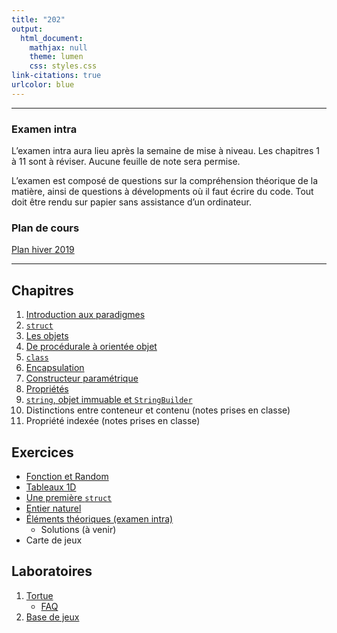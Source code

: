 ```yaml
---
title: "202"
output:
  html_document:
    mathjax: null
    theme: lumen
    css: styles.css
link-citations: true
urlcolor: blue
---
```


----

### Examen intra
L'examen intra aura lieu après la semaine de mise à niveau. Les chapitres 1 à 11 sont à réviser.
Aucune feuille de note sera permise.

L'examen est composé de questions sur la compréhension théorique de la matière, ainsi de questions à dévelopments où il faut écrire du code. Tout doit être rendu sur papier sans assistance d'un ordinateur.

### Plan de cours
[Plan hiver 2019](PlanH19_420202LG.pdf)

----

## Chapitres
1. [Introduction aux paradigmes](ch1/chapitre1.html)
2. [`struct`](ch2/chapitre2.html)
3. [Les objets](ch4/chapitre4.html)
4. [De procédurale à orientée objet](ch3/chapitre3.html)
5. [`class`](ch5/chapitre5.html)
6. [Encapsulation](ch6/chapitre6.html)
7. [Constructeur paramétrique](ch7/chapitre7.html)
8. [Propriétés](ch8/chapitre8.html)
9. [`string`, objet immuable et `StringBuilder`](ch9/chapitre9.html)
10. Distinctions entre conteneur et contenu (notes prises en classe)
11. Propriété indexée (notes prises en classe)
 
## Exercices
* [Fonction et Random](rev/exercices.html)
* [Tableaux 1D](rev/exercices2.html)
* [Une première `struct`](ch2/exercices.html)
* [Entier naturel](ex/1.html)
* [Éléments théoriques (examen intra)](rev/prepex1.html)
	* Solutions (à venir)
* Carte de jeux

## Laboratoires
1. [Tortue](lab/1.html)
	* [FAQ](lab/1f.html)
2. [Base de jeux](lab/2.html)
